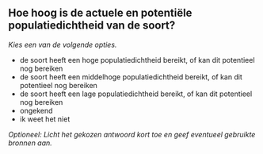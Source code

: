 

## Hoe hoog is de actuele en potentiële populatiedichtheid van de soort?

*Kies een van de volgende opties.*

- de soort heeft een hoge populatiedichtheid bereikt, of kan dit potentieel nog bereiken
- de soort heeft een middelhoge populatiedichtheid bereikt, of kan dit potentieel nog bereiken
- de soort heeft een lage populatiedichtheid bereikt, of kan dit potentieel nog bereiken
- ongekend
- ik weet het niet

*Optioneel: Licht het gekozen antwoord kort toe en geef eventueel gebruikte bronnen aan.*

&nbsp;


